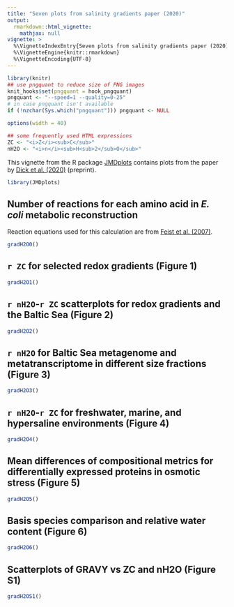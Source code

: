 ```yaml
---
title: "Seven plots from salinity gradients paper (2020)"
output: 
  rmarkdown::html_vignette:
    mathjax: null
vignette: >
  %\VignetteIndexEntry{Seven plots from salinity gradients paper (2020)}
  %\VignetteEngine{knitr::rmarkdown}
  %\VignetteEncoding{UTF-8}
---
```


```r
library(knitr)
## use pngquant to reduce size of PNG images
knit_hooks$set(pngquant = hook_pngquant)
pngquant <- "--speed=1 --quality=0-25"
# in case pngquant isn't available
if (!nzchar(Sys.which("pngquant"))) pngquant <- NULL 
```

```r
options(width = 40)
```

```r
## some frequently used HTML expressions
ZC <- "<i>Z</i><sub>C</sub>"
nH2O <- "<i>n</i><sub>H<sub>2</sub>O</sub>"
```

This vignette from the R package [JMDplots](https://github.com/jedick/JMDplots) contains plots from the paper by <a href="gradH2O.html" title="Geochemistry of metagenomes: Redox and salinity gradients and the chemical compositions of proteins">Dick et al. (2020)</a> (preprint).

```r
library(JMDplots)
```

## Number of reactions for each amino acid in _E. coli_ metabolic reconstruction
Reaction equations used for this calculation are from <a href="https://doi.org/10.1038/msb4100155" title="A genome-scale metabolic reconstruction for Escherichia coli K-12 MG1655 that accounts for 1260 ORFs and thermodynamic information">Feist et al. (2007)</a>.
```r
gradH2O0()
```

## `r ZC` for selected redox gradients (Figure 1)
```r
gradH2O1()
```

## `r nH2O`-`r ZC` scatterplots for redox gradients and the Baltic Sea (Figure 2)
```r
gradH2O2()
```

## `r nH2O` for Baltic Sea metagenome and metatranscriptome in different size fractions (Figure 3)
```r
gradH2O3()
```

## `r nH2O`-`r ZC` for freshwater, marine, and hypersaline environments (Figure 4)
```r
gradH2O4()
```

## Mean differences of compositional metrics for differentially expressed proteins in osmotic stress (Figure 5)
```r
gradH2O5()
```

## Basis species comparison and relative water content (Figure 6)
```r
gradH2O6()
```

## Scatterplots of GRAVY vs ZC and nH2O (Figure S1)
```r
gradH2OS1()
```

